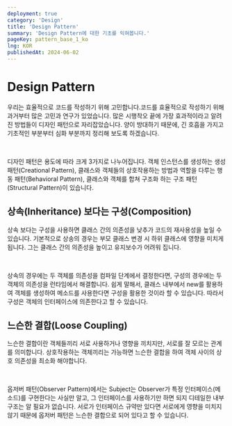 ```yaml
---
deployment: true
category: 'Design'
title: 'Design Pattern'
summary: 'Design Pattern에 대한 기초를 익혀봅니다.'
pageKey: pattern_base_1_ko
lng: KOR
publishedAt: 2024-06-02
---
```


# Design Pattern

우리는 효율적으로 코드를 작성하기 위해 고민합니다.코드를 효율적으로 작성하기 위해 과거부터 많은 고민과 연구가 있었습니다. 많은 시행착오 끝에 가장 효과적이라고 알려진 방법들이 디자인 패턴으로 자리잡았습니다. 양이 방대하기 때문에, 긴 호흡을 가지고 기초적인 부분부터 심화 부분까지 정리해 보도록 하겠습니다.

<br />

디자인 패턴은 용도에 따라 크게 3가지로 나누어집니다. 객체 인스턴스를 생성하는 생성 패턴(Creational Pattern), 클래스와 객체들의 상호작용하는 방법과 역할을 다루는 행동 패턴(Behavioral Pattern), 클래스와 객체를 합쳐 구조화 하는 구조 패턴(Structural Pattern)이 있습니다.

## 상속(Inheritance) 보다는 구성(Composition)

상속 보다는 구성을 사용하면 클래스 간의 의존성을 낮추가 코드의 재사용성을 높일 수 있습니다. 기본적으로 상송의 경우는 부모 클래스 변경 시 하위 클래스에 영향을 미치게 됩니다. 그는 클래스 간의 의존성을 높이고 유지보수가 어려워 집니다.

<br />

상속의 경우에는 두 객체를 의존성을 컴파일 단계에서 결정한다면, 구성의 경우에는 두 객체의 의존성을 런타임에서 해결합니다. 쉽게 말해서, 클래스 내부에서 new를 활용하여 객체를 생성하여 메소드를 사용한다면 구성을 활용한 것이라 할 수 있습니다. 따라서 구성은 객체의 인터페이스에 의존한다고 할 수 있습니다.

## 느슨한 결합(Loose Coupling)

느슨한 결합이란 객체들끼리 서로 사용하거나 영향을 끼치지만, 서로를 잘 모르는 관계를 의미합니다. 상호작용하는 객체끼리는 가능하면 느슨한 결합을 하여 객체 사이의 상호 의존성을 최소화 해야합니다.

<br />

옵저버 패턴(Observer Pattern)에서는 Subject는 Observer가 특정 인터페이스(메소드)를 구현한다는 사실만 알고, 그 인터페이스를 사용하기만 하면 되지 디테일한 내부 구조는 알 필요가 없습니다. 서로가 인터페이스 규약만 있다면 서로에게 영향을 미치지 않기 때문에 옵저버 패턴은 느슨한 결합으로 되어 있다고 할 수 있습니다.

